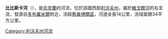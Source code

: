 '''比比斯卡河'''（{{lang-uk|Бібіска}}），是[[烏克蘭|烏克蘭]]的河流，位於該國西部[[利沃夫州|利沃夫州]]，屬於[[維戈爾河|維戈爾河]]的右支流，發源自[[多布羅米爾|多布羅米爾]]附近，流經[[舊桑博爾區|舊桑博爾區]]，河道全長14公里，流域面積34平方公里。

{{DEFAULTSORT:Бібіска}}
[[Category:利沃夫州河流|Category:利沃夫州河流]]


{{Ukraine-river-stub}}